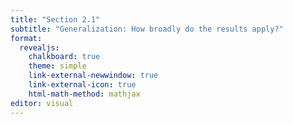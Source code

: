 ```yaml
---
title: "Section 2.1"
subtitle: "Generalization: How broadly do the results apply?"
format: 
  revealjs: 
    chalkboard: true
    theme: simple
    link-external-newwindow: true
    link-external-icon: true
    html-math-method: mathjax
editor: visual
---
```


